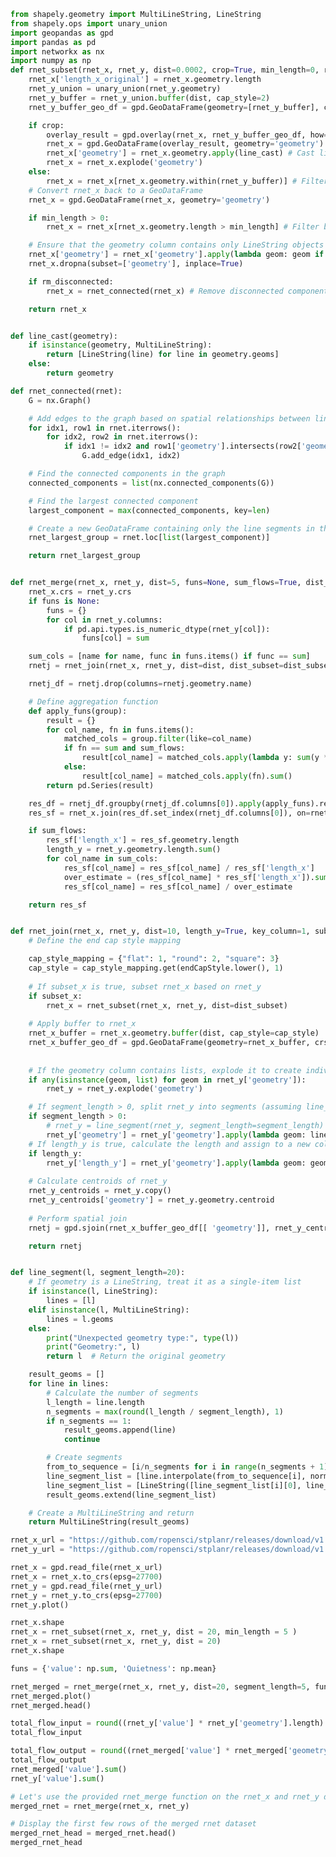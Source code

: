 ```python
from shapely.geometry import MultiLineString, LineString
from shapely.ops import unary_union
import geopandas as gpd
import pandas as pd
import networkx as nx
import numpy as np
def rnet_subset(rnet_x, rnet_y, dist=0.0002, crop=True, min_length=0, rm_disconnected=True):
    rnet_x['length_x_original'] = rnet_x.geometry.length
    rnet_y_union = unary_union(rnet_y.geometry)
    rnet_y_buffer = rnet_y_union.buffer(dist, cap_style=2)
    rnet_y_buffer_geo_df = gpd.GeoDataFrame(geometry=[rnet_y_buffer], crs=rnet_y.crs)

    if crop:
        overlay_result = gpd.overlay(rnet_x, rnet_y_buffer_geo_df, how='intersection')
        rnet_x = gpd.GeoDataFrame(overlay_result, geometry='geometry')
        rnet_x['geometry'] = rnet_x.geometry.apply(line_cast) # Cast lines
        rnet_x = rnet_x.explode('geometry')
    else:
        rnet_x = rnet_x[rnet_x.geometry.within(rnet_y_buffer)] # Filter using within
    # Convert rnet_x back to a GeoDataFrame
    rnet_x = gpd.GeoDataFrame(rnet_x, geometry='geometry')

    if min_length > 0:
        rnet_x = rnet_x[rnet_x.geometry.length > min_length] # Filter by length

    # Ensure that the geometry column contains only LineString objects
    rnet_x['geometry'] = rnet_x['geometry'].apply(lambda geom: geom if isinstance(geom, LineString) else None)
    rnet_x.dropna(subset=['geometry'], inplace=True)

    if rm_disconnected:
        rnet_x = rnet_connected(rnet_x) # Remove disconnected components

    return rnet_x


def line_cast(geometry):
    if isinstance(geometry, MultiLineString):
        return [LineString(line) for line in geometry.geoms]
    else:
        return geometry

def rnet_connected(rnet):
    G = nx.Graph()

    # Add edges to the graph based on spatial relationships between line segments
    for idx1, row1 in rnet.iterrows():
        for idx2, row2 in rnet.iterrows():
            if idx1 != idx2 and row1['geometry'].intersects(row2['geometry']):
                G.add_edge(idx1, idx2)

    # Find the connected components in the graph
    connected_components = list(nx.connected_components(G))

    # Find the largest connected component
    largest_component = max(connected_components, key=len)

    # Create a new GeoDataFrame containing only the line segments in the largest connected component
    rnet_largest_group = rnet.loc[list(largest_component)]

    return rnet_largest_group


def rnet_merge(rnet_x, rnet_y, dist=5, funs=None, sum_flows=True, dist_subset=20, **kwargs):
    rnet_x.crs = rnet_y.crs
    if funs is None:
        funs = {}
        for col in rnet_y.columns:
            if pd.api.types.is_numeric_dtype(rnet_y[col]):
                funs[col] = sum

    sum_cols = [name for name, func in funs.items() if func == sum]
    rnetj = rnet_join(rnet_x, rnet_y, dist=dist, dist_subset=dist_subset, **kwargs)

    rnetj_df = rnetj.drop(columns=rnetj.geometry.name)

    # Define aggregation function
    def apply_funs(group):
        result = {}
        for col_name, fn in funs.items():
            matched_cols = group.filter(like=col_name)
            if fn == sum and sum_flows:
                result[col_name] = matched_cols.apply(lambda y: sum(y * group['length_y'])).sum()
            else:
                result[col_name] = matched_cols.apply(fn).sum()
        return pd.Series(result)

    res_df = rnetj_df.groupby(rnetj_df.columns[0]).apply(apply_funs).reset_index()
    res_sf = rnet_x.join(res_df.set_index(rnetj_df.columns[0]), on=rnet_x.index)

    if sum_flows:
        res_sf['length_x'] = res_sf.geometry.length
        length_y = rnet_y.geometry.length.sum()
        for col_name in sum_cols:
            res_sf[col_name] = res_sf[col_name] / res_sf['length_x']
            over_estimate = (res_sf[col_name] * res_sf['length_x']).sum() / (rnet_y[col_name] * length_y).sum()
            res_sf[col_name] = res_sf[col_name] / over_estimate

    return res_sf


def rnet_join(rnet_x, rnet_y, dist=10, length_y=True, key_column=1, subset_x=True, dist_subset=10, segment_length=0, endCapStyle="flat"):
    # Define the end cap style mapping

    cap_style_mapping = {"flat": 1, "round": 2, "square": 3}
    cap_style = cap_style_mapping.get(endCapStyle.lower(), 1)
    
    # If subset_x is true, subset rnet_x based on rnet_y
    if subset_x:
        rnet_x = rnet_subset(rnet_x, rnet_y, dist=dist_subset)
    
    # Apply buffer to rnet_x
    rnet_x_buffer = rnet_x.geometry.buffer(dist, cap_style=cap_style)
    rnet_x_buffer_geo_df = gpd.GeoDataFrame(geometry=rnet_x_buffer, crs=rnet_x.crs)
    
    
    # If the geometry column contains lists, explode it to create individual geometries
    if any(isinstance(geom, list) for geom in rnet_y['geometry']):
        rnet_y = rnet_y.explode('geometry')

    # If segment_length > 0, split rnet_y into segments (assuming line_segment function is defined)
    if segment_length > 0:
        # rnet_y = line_segment(rnet_y, segment_length=segment_length)
        rnet_y['geometry'] = rnet_y['geometry'].apply(lambda geom: line_segment(geom, segment_length=segment_length))
    # If length_y is true, calculate the length and assign to a new column
    if length_y:
        rnet_y['length_y'] = rnet_y['geometry'].apply(lambda geom: geom.length)
        
    # Calculate centroids of rnet_y
    rnet_y_centroids = rnet_y.copy()
    rnet_y_centroids['geometry'] = rnet_y.geometry.centroid
    
    # Perform spatial join
    rnetj = gpd.sjoin(rnet_x_buffer_geo_df[[ 'geometry']], rnet_y_centroids, how='inner', op='intersects')

    return rnetj


def line_segment(l, segment_length=20):
    # If geometry is a LineString, treat it as a single-item list
    if isinstance(l, LineString):
        lines = [l]
    elif isinstance(l, MultiLineString):
        lines = l.geoms
    else:
        print("Unexpected geometry type:", type(l))
        print("Geometry:", l)
        return l  # Return the original geometry

    result_geoms = []
    for line in lines:
        # Calculate the number of segments
        l_length = line.length
        n_segments = max(round(l_length / segment_length), 1)
        if n_segments == 1:
            result_geoms.append(line)
            continue

        # Create segments
        from_to_sequence = [i/n_segments for i in range(n_segments + 1)]
        line_segment_list = [line.interpolate(from_to_sequence[i], normalized=True).coords for i in range(n_segments)]
        line_segment_list = [LineString([line_segment_list[i][0], line_segment_list[i + 1][0]]) for i in range(n_segments - 1)]
        result_geoms.extend(line_segment_list)

    # Create a MultiLineString and return
    return MultiLineString(result_geoms)


```

```python
rnet_x_url = "https://github.com/ropensci/stplanr/releases/download/v1.0.2/rnet_x_ed.geojson"
rnet_y_url = "https://github.com/ropensci/stplanr/releases/download/v1.0.2/rnet_y_ed.geojson"

rnet_x = gpd.read_file(rnet_x_url)
rnet_x = rnet_x.to_crs(epsg=27700) 
rnet_y = gpd.read_file(rnet_y_url)
rnet_y = rnet_y.to_crs(epsg=27700) 
rnet_y.plot()

```
```python
rnet_x.shape
rnet_x = rnet_subset(rnet_x, rnet_y, dist = 20, min_length = 5 )
rnet_x = rnet_subset(rnet_x, rnet_y, dist = 20)
rnet_x.shape
```

```python
funs = {'value': np.sum, 'Quietness': np.mean}

rnet_merged = rnet_merge(rnet_x, rnet_y, dist=20, segment_length=5, funs=funs)
rnet_merged.plot()
rnet_merged.head()

total_flow_input = round((rnet_y['value'] * rnet_y['geometry'].length).sum() / 1000)
total_flow_input

total_flow_output = round((rnet_merged['value'] * rnet_merged['geometry'].length).sum() / 1000)
total_flow_output
rnet_merged['value'].sum()
rnet_y['value'].sum()
```

```python
# Let's use the provided rnet_merge function on the rnet_x and rnet_y datasets.
merged_rnet = rnet_merge(rnet_x, rnet_y)

# Display the first few rows of the merged rnet dataset
merged_rnet_head = merged_rnet.head()
merged_rnet_head
```

